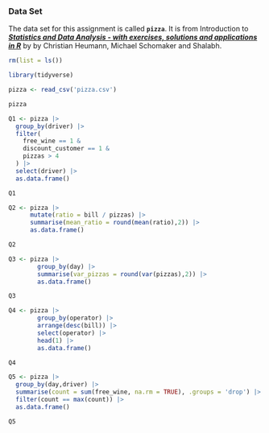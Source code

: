 
### Data Set

The data set for this assignment is called **`pizza`**. It is from Introduction to [***Statistics and Data Analysis - with exercises, solutions and applications in R***](https://chris.userweb.mwn.de/book/) by by Christian Heumann, Michael Schomaker and Shalabh.

```r

rm(list = ls())

library(tidyverse) 

pizza <- read_csv('pizza.csv')

```

```r

pizza

```

```r

Q1 <- pizza |>
  group_by(driver) |>
  filter(
    free_wine == 1 &
    discount_customer == 1 &
    pizzas > 4
  ) |>
  select(driver) |>
  as.data.frame()

Q1

```

```r

Q2 <- pizza |>
      mutate(ratio = bill / pizzas) |>
      summarise(mean_ratio = round(mean(ratio),2)) |>
      as.data.frame()

Q2

```

```r

Q3 <- pizza |>
        group_by(day) |>
        summarise(var_pizzas = round(var(pizzas),2)) |>
        as.data.frame()

Q3

```

```r

Q4 <- pizza |>
        group_by(operator) |>
        arrange(desc(bill)) |>
        select(operator) |>
        head(1) |>
        as.data.frame()

Q4

```

```r

Q5 <- pizza |>
  group_by(day,driver) |>
  summarise(count = sum(free_wine, na.rm = TRUE), .groups = 'drop') |>
  filter(count == max(count)) |>
  as.data.frame()

Q5

```

